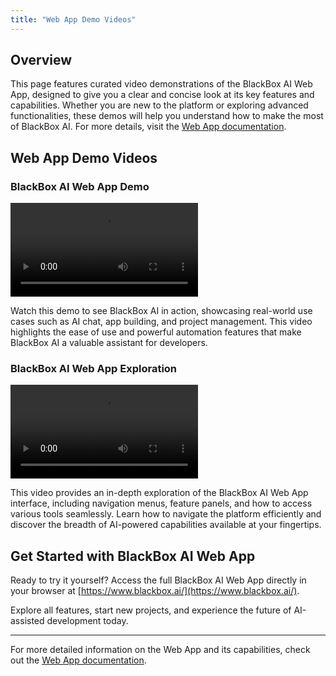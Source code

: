 ```yaml
---
title: "Web App Demo Videos"
---
```


## Overview

This page features curated video demonstrations of the BlackBox AI Web App, designed to give you a clear and concise look at its key features and capabilities. Whether you are new to the platform or exploring advanced functionalities, these demos will help you understand how to make the most of BlackBox AI. For more details, visit the [Web App documentation](/features/web-app).

## Web App Demo Videos

### BlackBox AI Web App Demo

<div style={{textAlign: 'center'}}>
  <video src="/images/BlackBox_demo.mov" controls></video>
</div>

Watch this demo to see BlackBox AI in action, showcasing real-world use cases such as AI chat, app building, and project management. This video highlights the ease of use and powerful automation features that make BlackBox AI a valuable assistant for developers.

### BlackBox AI Web App Exploration

<div style={{textAlign: 'center'}}>
  <video src="/images/BlackBox_Explore.mp4" controls></video>
</div>

This video provides an in-depth exploration of the BlackBox AI Web App interface, including navigation menus, feature panels, and how to access various tools seamlessly. Learn how to navigate the platform efficiently and discover the breadth of AI-powered capabilities available at your fingertips.

## Get Started with BlackBox AI Web App

Ready to try it yourself? Access the full BlackBox AI Web App directly in your browser at [https://www.blackbox.ai/](https://www.blackbox.ai/).

Explore all features, start new projects, and experience the future of AI-assisted development today.

---

For more detailed information on the Web App and its capabilities, check out the [Web App documentation](/features/web-app).
